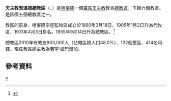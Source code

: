 {{Infobox Roman Catholic diocese
|Roman Catholic Diocese of = 天主教雅溫德總教區
|Latin name of diocese =Archidioecesis Yaundensis
|image = 
|caption = 
|location = [[喀麥隆|喀麥隆]]
|territory =
|population = 903,000
|rite = 拉丁禮
|patron = 
|province = 
|established = 1890年
|cathedral = 勝利之母主教座堂
|副主教座堂 =
|leadership = 總主教
|website =[http://www.archidiocesedeyaounde.org/ 官方網頁]
|教宗 = 
|metropolitan = 若望·姆巴爾加
|ordinary = 
|coadjutor bishop =
|emeritus = 
}}

'''天主教雅溫德總教區'''（{{lang-la|Archidioecesis Yaundensis}}、{{lang-fr|Archidiocèse de Yaoundé}}）是[[喀麥隆|喀麥隆]]一個[[羅馬天主教|羅馬天主教]]教省[[總教區|總教區]]，下轄六個教區。是該國五個總教區之一。

教區的前身、喀麥隆宗座監牧區成立於1890年3月18日，1905年1月2日升為代牧區，1931年4月3日易名。1955年9月14日升為總教區。<ref>{{cite journal
|journal=[[宗座公報|宗座公報]]
|publisher=梵蒂岡出版社
|date=1956年
|volume=48
|title=''Dum tantis''
|page=113
|url=http://www.vatican.va/archive/aas/documents/AAS%2048%20%5B1956%5D%20-%20ocr.pdf
|access-date=2011-10-26
|archive-date=2010-03-27
|archive-url=https://web.archive.org/web/20100327070537/http://www.vatican.va/archive/aas/documents/AAS%2048%20%5B1956%5D%20-%20ocr.pdf
|dead-url=no
}}</ref>

總教區2010年有教友903,000人（佔轄區總人口48.0%）、132個堂區、414名司鐸。現任教區總主教為[[若望·姆巴爾加|若望·姆巴爾加]]。

==參考資料==
{{reflist}}
{{喀麥隆天主教教區}}
[[Category:喀麥隆天主教教區|Y]]